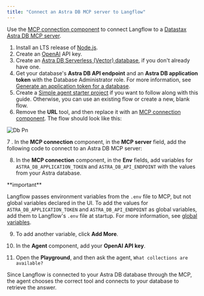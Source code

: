 ```yaml
---
title: "Connect an Astra DB MCP server to Langflow"
---
```


Use the [MCP connection component](https://docs.langflow.org/mcp-client) to connect Langflow to a [Datastax Astra DB MCP server](https://github.com/datastax/astra-db-mcp).

1. Install an LTS release of [Node.js](https://docs.npmjs.com/downloading-and-installing-node-js-and-npm).
2. Create an [OpenAI](https://platform.openai.com/) API key.
3. Create an [Astra DB Serverless (Vector) database](https://docs.datastax.com/en/astra-db-serverless/databases/create-database.html#create-vector-database), if you don't already have one.
4. Get your database's **Astra DB API endpoint** and an **Astra DB application token** with the Database Administrator role. For more information, see [Generate an application token for a database](https://docs.datastax.com/en/astra-db-serverless/administration/manage-application-tokens.html#database-token).
5. Create a [Simple agent starter project](https://docs.langflow.org/simple-agent) if you want to follow along with this guide. Otherwise, you can use an existing flow or create a new, blank flow.
6. Remove the **URL** tool, and then replace it with an [MCP connection component](https://docs.langflow.org/mcp-client). The flow should look like this:

![Db Pn](/images/db.png)

7 . In the **MCP connection** component, in the **MCP server** field, add the following code to connect to an Astra DB MCP server:

8. In the **MCP connection** component, in the **Env** fields, add variables for `ASTRA_DB_APPLICATION_TOKEN` and `ASTRA_DB_API_ENDPOINT` with the values from your Astra database.

<Note>
  **important**

  Langflow passes environment variables from the `.env` file to MCP, but not global variables declared in the UI. To add the values for `ASTRA_DB_APPLICATION_TOKEN` and `ASTRA_DB_API_ENDPOINT` as global variables, add them to Langflow's `.env` file at startup. For more information, see [<u>global variables</u>](https://docs.langflow.org/configuration-global-variables).
</Note>

9. To add another variable, click **Add More**.


10. In the **Agent** component, add your **OpenAI API key**.
11. Open the **Playground**, and then ask the agent, `What collections are available?`

Since Langflow is connected to your Astra DB database through the MCP, the agent chooses the correct tool and connects to your database to retrieve the answer.
